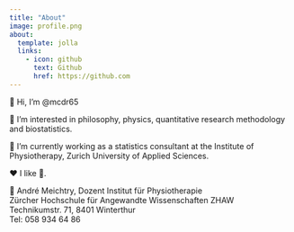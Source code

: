```yaml
---
title: "About"
image: profile.png
about:
  template: jolla
  links:
    - icon: github
      text: Github
      href: https://github.com
---
```



 👋 Hi, I’m @mcdr65
 
 👀 I’m interested in philosophy, physics, quantitative research methodology and biostatistics.
 
 🌱 I’m currently working as a statistics consultant at the Institute of Physiotherapy, Zurich University of Applied Sciences.
 
❤️ I like 🏃.



🏢 André Meichtry, Dozent Institut für Physiotherapie\
Zürcher Hochschule für Angewandte Wissenschaften ZHAW\
Technikumstr. 71, 8401 Winterthur\
Tel: 058 934 64 86

